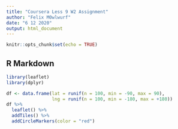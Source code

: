 ---
title: "Coursera Less 9 W2 Assignment"
author: "Felix M0wlwurf"
date: "6 12 2020"
output: html_document
---

```{r setup, include=FALSE}
knitr::opts_chunk$set(echo = TRUE)
```

## R Markdown

```{r load.libs}
library(leaflet)
library(dplyr)
```

```{r Map + Data Creation}
df <- data.frame(lat = runif(n = 100, min = -90, max = 90), 
                 lng = runif(n = 100, min = -180, max = +180))
df %>%  
  leaflet() %>%
  addTiles() %>%
  addCircleMarkers(color = "red")

```
